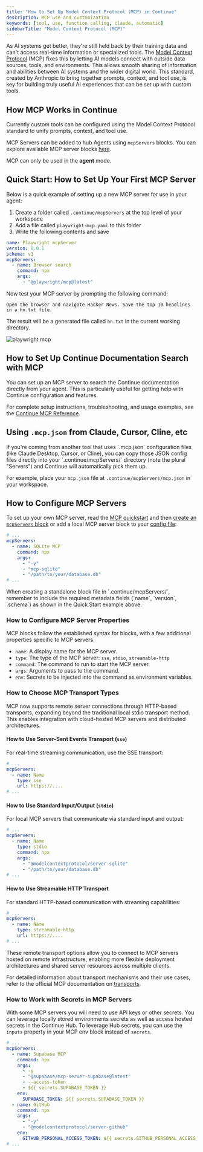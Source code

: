 ```yaml
---
title: "How to Set Up Model Context Protocol (MCP) in Continue"
description: MCP use and customization
keywords: [tool, use, function calling, claude, automatic]
sidebarTitle: "Model Context Protocol (MCP)"
---
```


As AI systems get better, they're still held back by their training data and
can't access real-time information or specialized tools. The [Model Context
Protocol](https://modelcontextprotocol.io/introduction) (MCP) fixes this by
letting AI models connect with outside data sources, tools, and environments.
This allows smooth sharing of information and abilities between AI systems and
the wider digital world. This standard, created by Anthropic to bring together
prompts, context, and tool use, is key for building truly useful AI experiences
that can be set up with custom tools.

## How MCP Works in Continue

Currently custom tools can be configured using the Model Context
Protocol standard to unify prompts, context, and tool use.

MCP Servers can be added to hub Agents using `mcpServers` blocks. You can
explore available MCP server blocks
[here](https://hub.continue.dev/explore/mcp).

<Info>MCP can only be used in the **agent** mode.</Info>

## Quick Start: How to Set Up Your First MCP Server

Below is a quick example of setting up a new MCP server for use in your agent:

1. Create a folder called `.continue/mcpServers` at the top level of your workspace
2. Add a file called `playwright-mcp.yaml` to this folder
3. Write the following contents and save

```yaml title=".continue/mcpServers/playwright-mcp.yaml"
name: Playwright mcpServer
version: 0.0.1
schema: v1
mcpServers:
  - name: Browser search
    command: npx
    args:
      - "@playwright/mcp@latest"
```

Now test your MCP server by prompting the following command:

```
Open the browser and navigate Hacker News. Save the top 10 headlines in a hn.txt file.
```

The result will be a generated file called `hn.txt` in the current working directory.

![playwright mcp](/images/mcp-playwright.png)

## How to Set Up Continue Documentation Search with MCP

You can set up an MCP server to search the Continue documentation directly from your agent. This is particularly useful for getting help with Continue configuration and features.

For complete setup instructions, troubleshooting, and usage examples, see the [Continue MCP Reference](/reference/continue-mcp).

## Using `.mcp.json` from Claude, Cursor, Cline, etc

<Info>
If you're coming from another tool that uses `.mcp.json` configuration files (like Claude Desktop, Cursor, or Cline), you can copy those JSON config files directly into your `.continue/mcpServers/` directory (note the plural "Servers") and Continue will automatically pick them up.

For example, place your `mcp.json` file at `.continue/mcpServers/mcp.json` in your workspace.
</Info>

## How to Configure MCP Servers

To set up your own MCP server, read the [MCP
quickstart](https://modelcontextprotocol.io/quickstart) and then [create an
`mcpServers`
block](https://hub.continue.dev/new?type=block&blockType=mcpServers) or add a local MCP
server block to your [config file](./configuration.md):

```yaml title="config.yaml"
# ...
mcpServers:
  - name: SQLite MCP
    command: npx
    args:
      - "-y"
      - "mcp-sqlite"
      - "/path/to/your/database.db"
# ...
```

<Note>
When creating a standalone block file in `.continue/mcpServers/`, remember to include the required metadata fields (`name`, `version`, `schema`) as shown in the Quick Start example above.
</Note>

### How to Configure MCP Server Properties

MCP blocks follow the established syntax for blocks, with a few additional properties specific to MCP servers.

- `name`: A display name for the MCP server.
- `type`: The type of the MCP server: `sse`, `stdio`, `streamable-http`
- `command`: The command to run to start the MCP server.
- `args`: Arguments to pass to the command.
- `env`: Secrets to be injected into the command as environment variables.

### How to Choose MCP Transport Types

MCP now supports remote server connections through HTTP-based transports, expanding beyond the traditional local stdio transport method. This enables integration with cloud-hosted MCP servers and distributed architectures.

#### How to Use Server-Sent Events Transport (`sse`)

For real-time streaming communication, use the SSE transport:

```yaml
# ...
mcpServers:
  - name: Name
    type: sse
    url: https://....
# ...
```

#### How to Use Standard Input/Output (`stdio`)

For local MCP servers that communicate via standard input and output:

```yaml
# ...
mcpServers:
  - name: Name
    type: stdio
    command: npx
    args:
      - "@modelcontextprotocol/server-sqlite"
      - "/path/to/your/database.db"
# ...
```

#### How to Use Streamable HTTP Transport

For standard HTTP-based communication with streaming capabilities:

```yaml
# ...
mcpServers:
  - name: Name
    type: streamable-http
    url: https://....
# ...
```

These remote transport options allow you to connect to MCP servers hosted on remote infrastructure, enabling more flexible deployment architectures and shared server resources across multiple clients.

For detailed information about transport mechanisms and their use cases, refer to the official MCP documentation on [transports](https://modelcontextprotocol.io/docs/concepts/transports#server-sent-events-sse).

### How to Work with Secrets in MCP Servers

With some MCP servers you will need to use API keys or other secrets. You can leverage locally stored environments secrets
as well as access hosted secrets in the Continue Hub. To leverage Hub secrets, you can use the `inputs` property in your MCP env block instead of `secrets`.

```yaml
# ...
mcpServers:
  - name: Supabase MCP
    command: npx
    args:
      - -y
      - "@supabase/mcp-server-supabase@latest"
      - --access-token
      - ${{ secrets.SUPABASE_TOKEN }}
    env:
      SUPABASE_TOKEN: ${{ secrets.SUPABASE_TOKEN }}
  - name: GitHub
    command: npx
    args:
      - "-y"
      - "@modelcontextprotocol/server-github"
    env:
      GITHUB_PERSONAL_ACCESS_TOKEN: ${{ secrets.GITHUB_PERSONAL_ACCESS_TOKEN }}
# ...
```
